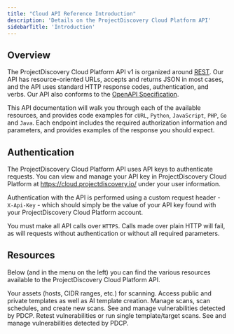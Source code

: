 ```yaml
---
title: "Cloud API Reference Introduction"
description: 'Details on the ProjectDiscovery Cloud Platform API'
sidebarTitle: 'Introduction'
---
```


## Overview 

The ProjectDiscovery Cloud Platform API v1 is organized around [REST](http://en.wikipedia.org/wiki/Representational_State_Transfer). Our API has resource-oriented URLs, accepts and returns JSON in most cases, and the API uses standard HTTP response codes, authentication, and verbs. Our API also conforms to the [OpenAPI Specification](https://www.openapis.org/).

This API documentation will walk you through each of the available resources, and provides code examples for `cURL`, `Python`, `JavaScript`, `PHP`, `Go` and `Java`. Each endpoint includes the required authorization information and parameters, and provides examples of the response you should expect.

## Authentication

The ProjectDiscovery Cloud Platform API uses API keys to authenticate requests. You can view and manage your API key in ProjectDiscovery Cloud Platform at https://cloud.projectdiscovery.io/ under your user information.

Authentication with the API is performed using a custom request header - `X-Api-Key` - which should simply be the value of your API key found with your ProjectDiscovery Cloud Platform account.

You must make all API calls over `HTTPS`. Calls made over plain HTTP will fail, as will requests without authentication or without all required parameters.

## Resources
Below (and in the menu on the left) you can find the various resources available to the ProjectDiscovery Cloud Platform API.

<CardGroup cols={2}>
  <Card
    title="Assets"
    icon="server"
    iconType="duotone"
   href="/api-reference/assets"
  >
    Your assets (hosts, CIDR ranges, etc.) for scanning.
  </Card>
  <Card
    title="Templates"
    icon="puzzle"
    iconType="duotone"
    href="/api-reference/templates"
  >
    Access public and private templates as well as AI template creation.
  </Card>
  <Card
    title="Scans"
    icon="radar"
    iconType="duotone"
    href="/api-reference/scans"
  >
    Manage scans, scan schedules, and create new scans.
  </Card>
  <Card
    title="Results"
    icon="ballot-check"
    iconType="duotone"
    href="/api-reference/results"
  >
    See and manage vulnerabilities detected by PDCP.
  </Card>
  <Card
    title="Retest"
    icon="microscope"
    iconType="duotone"
    href="/api-reference/scans"
  >
    Retest vulnerabilities or run single template/target scans.
  </Card>
  <Card
    title="Results"
    icon="ballot-check"
    iconType="duotone"
    href="/api-reference/results"
  >
    See and manage vulnerabilities detected by PDCP.
  </Card>
</CardGroup>

